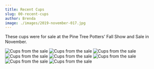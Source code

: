 ```yaml
---
title: Recent Cups
slug: 00-recent-cups
author: Brenda
image: ./images/2019-november-017.jpg
---
```

These cups were for sale at the Pine Tree Potters' Fall Show and Sale in November.

![Cups from the sale](./images/2019-november-002.jpg)
![Cups from the sale](./images/2019-november-004.jpg)
![Cups from the sale](./images/2019-november-005.jpg)
![Cups from the sale](./images/2019-november-006.jpg)
![Cups from the sale](./images/2019-november-007.jpg)
![Cups from the sale](./images/2019-november-012.jpg)
![Cups from the sale](./images/2019-november-017.jpg)
![Cups from the sale](./images/2019-november-018.jpg)
